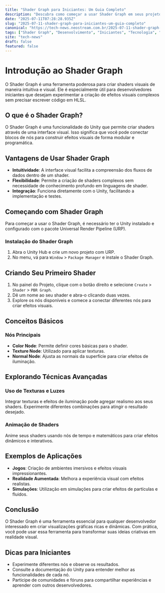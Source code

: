 ```yaml
---
title: "Shader Graph para Iniciantes: Um Guia Completo"
description: "Descubra como começar a usar Shader Graph em seus projetos. Este guia completo aborda conceitos básicos e técnicas avançadas para iniciantes."
date: "2025-07-11T07:28:28.935Z"
slug: "2025-07-11-shader-graph-para-iniciantes-um-guia-completo"
canonical: "https://tech-news.neostream.com.br/2025-07-11-shader-graph-para-iniciantes-um-guia-completo"
tags: ["Shader Graph", "Desenvolvimento", "Iniciantes", "Tecnologia", "Gráficos"]
site: "tech-news"
draft: false
featured: false
---
```


# Introdução ao Shader Graph

O Shader Graph é uma ferramenta poderosa para criar shaders visuais de maneira intuitiva e visual. Ele é especialmente útil para desenvolvedores iniciantes que desejam experimentar a criação de efeitos visuais complexos sem precisar escrever código em HLSL.

## O que é o Shader Graph?

O Shader Graph é uma funcionalidade do Unity que permite criar shaders através de uma interface visual. Isso significa que você pode conectar blocos de nós para construir efeitos visuais de forma modular e programática.

## Vantagens de Usar Shader Graph

- **Intuitividade**: A interface visual facilita a compreensão dos fluxos de dados dentro de um shader.
- **Flexibilidade**: Permite a criação de shaders complexos sem necessidade de conhecimento profundo em linguagens de shader.
- **Integração**: Funciona diretamente com o Unity, facilitando a implementação e testes.

## Começando com Shader Graph

Para começar a usar o Shader Graph, é necessário ter o Unity instalado e configurado com o pacote Universal Render Pipeline (URP).

### Instalação do Shader Graph

1. Abra o Unity Hub e crie um novo projeto com URP.
2. No menu, vá para `Window` > `Package Manager` e instale o Shader Graph.

## Criando Seu Primeiro Shader

1. No painel do Projeto, clique com o botão direito e selecione `Create` > `Shader` > `PBR Graph`.
2. Dê um nome ao seu shader e abra-o clicando duas vezes.
3. Explore os nós disponíveis e comece a conectar diferentes nós para criar efeitos visuais.

## Conceitos Básicos

### Nós Principais

- **Color Node**: Permite definir cores básicas para o shader.
- **Texture Node**: Utilizado para aplicar texturas.
- **Normal Node**: Ajusta as normais da superfície para criar efeitos de iluminação.

## Explorando Técnicas Avançadas

### Uso de Texturas e Luzes

Integrar texturas e efeitos de iluminação pode agregar realismo aos seus shaders. Experimente diferentes combinações para atingir o resultado desejado.

### Animação de Shaders

Anime seus shaders usando nós de tempo e matemáticos para criar efeitos dinâmicos e interativos.

## Exemplos de Aplicações

- **Jogos**: Criação de ambientes imersivos e efeitos visuais impressionantes.
- **Realidade Aumentada**: Melhora a experiência visual com efeitos realistas.
- **Simulações**: Utilização em simulações para criar efeitos de partículas e fluidos.

## Conclusão

O Shader Graph é uma ferramenta essencial para qualquer desenvolvedor interessado em criar visualizações gráficas ricas e dinâmicas. Com prática, você pode usar essa ferramenta para transformar suas ideias criativas em realidade visual.

## Dicas para Iniciantes

- Experimente diferentes nós e observe os resultados.
- Consulte a documentação do Unity para entender melhor as funcionalidades de cada nó.
- Participe de comunidades e fóruns para compartilhar experiências e aprender com outros desenvolvedores.